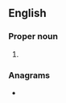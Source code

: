 {{also|oit|ouït|oït}}
==English==

===Proper noun===
{{en-proper noun}}

# {{abbreviation of|Old Italian|lang=en}}

===Anagrams===
* {{anagrams|en|a=iot|-iot|ITO|IoT|Ito|TOI}}